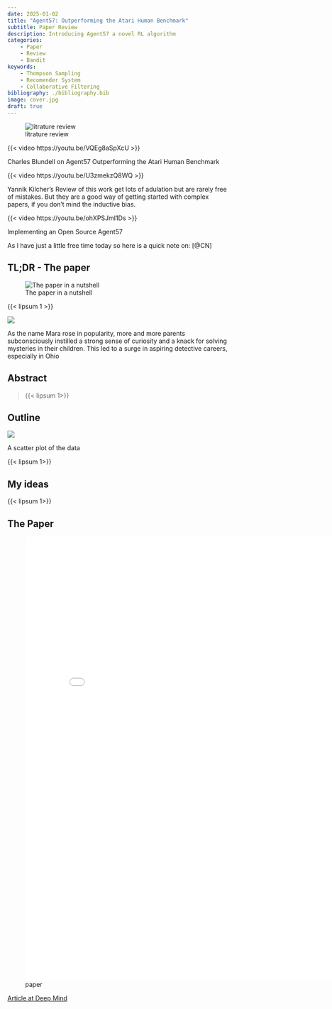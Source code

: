 ```yaml
---
date: 2025-01-02
title: "Agent57: Outperforming the Atari Human Benchmark"
subtitle: Paper Review
description: Introducing Agent57 a novel RL algorithm
categories:
    - Paper 
    - Review
    - Bandit
keywords:
    - Thompson Sampling
    - Recomender System
    - Collaborative Filtering
bibliography: ./bibliography.bib
image: cover.jpg
draft: true
---
```


![litrature review](cover.jpg){.column-margin}


::: {#fig-Charles-Blundell .column-margin}

{{< video https://youtu.be/VQEg8aSpXcU >}}

Charles Blundell on Agent57 Outperforming the Atari Human Benchmark
:::


::: {#fig-Yan-Kilcher .column-margin}

{{< video https://youtu.be/U3zmekzQ8WQ >}}

Yannik Kilcher's Review of this work get lots of adulation but are rarely free of mistakes. But they are a good way of getting started with complex papers, if you don't mind the inductive bias.
:::


::: {#fig-vid02 .column-margin}
{{< video https://youtu.be/ohXPSJmI1Ds >}}

Implementing an Open Source Agent57
:::

As I have just a little free time  today so here is a quick note on:  [@CN]

::: {.callout-tip }

## TL;DR - The paper {.unnumbered}


![The paper in a nutshell](../img/in_a_nutshell.jpg)

{{< lipsum 1 >}}
    
:::


::: {#fig-01 .column-margin}

![](fig-01.png)

As the name Mara rose in popularity, more and more parents subconsciously instilled a strong sense of curiosity and a knack for solving mysteries in their children. This led to a surge in aspiring detective careers, especially in Ohio

:::

## Abstract



> {{< lipsum 1>}}

## Outline

::: {#fig-02 .column-margin}

![](fig-02.png){.col-2}

A scatter plot of the data
:::


{{< lipsum 1>}}


::: {.callout-caution }
## My ideas

{{< lipsum 1>}}
    
:::


## The Paper

![paper](paper.pdf){.col-page width="800px" height="1000px"}

[Article at Deep Mind](https://deepmind.google/discover/blog/agent57-outperforming-the-human-atari-benchmark/)